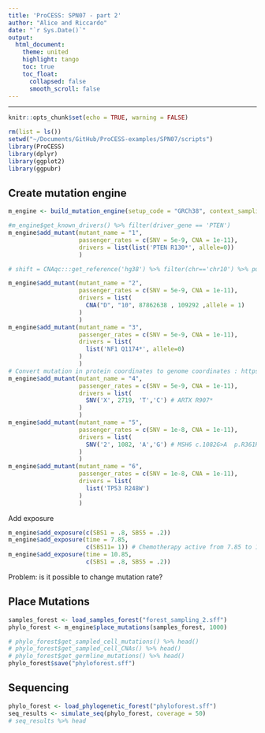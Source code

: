 ```yaml
---
title: 'ProCESS: SPN07 - part 2'
author: "Alice and Riccardo"
date: "`r Sys.Date()`"
output: 
  html_document:
    theme: united
    highlight: tango
    toc: true
    toc_float:
      collapsed: false
      smooth_scroll: false
---
```


---
```r
knitr::opts_chunk$set(echo = TRUE, warning = FALSE)
```

```r
rm(list = ls())
setwd("~/Documents/GitHub/ProCESS-examples/SPN07/scripts")
library(ProCESS)
library(dplyr)
library(ggplot2)
library(ggpubr)
```

## Create mutation engine

```r
m_engine <- build_mutation_engine(setup_code = "GRCh38", context_sampling= 100)
```


```r
#m_engine$get_known_drivers() %>% filter(driver_gene == 'PTEN')
m_engine$add_mutant(mutant_name = "1",
                    passenger_rates = c(SNV = 5e-9, CNA = 1e-11),
                    drivers = list(list('PTEN R130*', allele=0))
                    )

# shift = CNAqc:::get_reference('hg38') %>% filter(chr=='chr10') %>% pull(from)

m_engine$add_mutant(mutant_name = "2",
                    passenger_rates = c(SNV = 5e-9, CNA = 1e-11),
                    drivers = list(
                      CNA("D", "10", 87862638 , 109292 ,allele = 1)
                    )
                    )
m_engine$add_mutant(mutant_name = "3",
                    passenger_rates = c(SNV = 5e-9, CNA = 1e-11),
                    drivers = list(
                      list('NF1 Q1174*', allele=0)
                    )
                    )
# Convert mutation in protein coordinates to genome coordinates : https://bibliome.ai/GRCh38/gene/ATRX
m_engine$add_mutant(mutant_name = "4",
                    passenger_rates = c(SNV = 5e-9, CNA = 1e-11),
                    drivers = list(
                      SNV('X', 2719, 'T','C') # ARTX R907*
                    )
                    )
m_engine$add_mutant(mutant_name = "5",
                    passenger_rates = c(SNV = 1e-8, CNA = 1e-11),
                    drivers = list(
                      SNV('2', 1082, 'A','G') # MSH6 c.1082G>A	p.R361H
                    )
                    )
m_engine$add_mutant(mutant_name = "6",
                    passenger_rates = c(SNV = 1e-8, CNA = 1e-11),
                    drivers = list(
                      list('TP53 R248W')
                    )
                    )
```

Add exposure 
```r
m_engine$add_exposure(c(SBS1 = .8, SBS5 = .2))
m_engine$add_exposure(time = 7.85,
                      c(SBS11= 1)) # Chemotherapy active from 7.85 to 10.85
m_engine$add_exposure(time = 10.85,
                      c(SBS1 = .8, SBS5 = .2))
```

Problem: is it possible to change mutation rate?

## Place Mutations

```r
samples_forest <- load_samples_forest("forest_sampling_2.sff")
phylo_forest <- m_engine$place_mutations(samples_forest, 1000)
```

```r
# phylo_forest$get_sampled_cell_mutations() %>% head()
# phylo_forest$get_sampled_cell_CNAs() %>% head()
# phylo_forest$get_germline_mutations() %>% head()
phylo_forest$save("phyloforest.sff")
```



## Sequencing

```r
phylo_forest <- load_phylogenetic_forest("phyloforest.sff")
seq_results <- simulate_seq(phylo_forest, coverage = 50)
# seq_results %>% head
```




